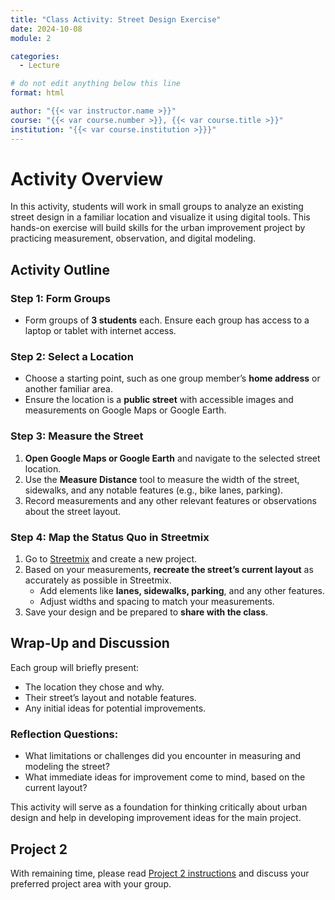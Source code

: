```yaml
---
title: "Class Activity: Street Design Exercise"
date: 2024-10-08
module: 2

categories: 
  - Lecture

# do not edit anything below this line
format: html

author: "{{< var instructor.name >}}"
course: "{{< var course.number >}}, {{< var course.title >}}"
institution: "{{< var course.institution >}}}"
---
```



# Activity Overview

In this activity, students will work in small groups to analyze an existing street design in a familiar location and visualize it using digital tools.
This hands-on exercise will build skills for the urban improvement project by practicing measurement, observation, and digital modeling.

## Activity Outline

### Step 1: Form Groups

- Form groups of **3 students** each. Ensure each group has access to a laptop or tablet with internet access.

### Step 2: Select a Location

- Choose a starting point, such as one group member’s **home address** or another familiar area.
- Ensure the location is a **public street** with accessible images and measurements on Google Maps or Google Earth.

### Step 3: Measure the Street

1. **Open Google Maps or Google Earth** and navigate to the selected street location.
2. Use the **Measure Distance** tool to measure the width of the street, sidewalks, and any notable features (e.g., bike lanes, parking).
3. Record measurements and any other relevant features or observations about the street layout.

### Step 4: Map the Status Quo in Streetmix

1. Go to [Streetmix](https://streetmix.net/) and create a new project.
2. Based on your measurements, **recreate the street’s current layout** as accurately as possible in Streetmix.
   - Add elements like **lanes, sidewalks, parking**, and any other features.
   - Adjust widths and spacing to match your measurements.
3. Save your design and be prepared to **share with the class**.

## Wrap-Up and Discussion

Each group will briefly present:

- The location they chose and why.
- Their street’s layout and notable features.
- Any initial ideas for potential improvements.

### Reflection Questions:

- What limitations or challenges did you encounter in measuring and modeling the street?
- What immediate ideas for improvement come to mind, based on the current layout?
  
This activity will serve as a foundation for thinking critically about urban design and help in developing improvement ideas for the main project.

## Project 2

With remaining time, please read [Project 2 instructions](../../projects/project-2.qmd) and discuss your preferred project area with your group.
